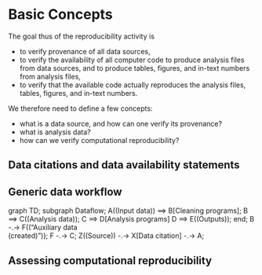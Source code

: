 # Basic Concepts

The goal thus of the reproducibility activity is 

- to verify provenance of all data sources, 
- to verify the availability of all computer code to produce analysis files from data sources, and to produce tables, figures, and in-text numbers from analysis files,
- to verify that the available code actually reproduces the analysis files, tables, figures, and in-text numbers.

We therefore need to define a few concepts:

- what is a data source, and how can one verify its provenance?
- what is analysis data?
- how can we verify computational reproducibility?

## Data citations and data availability statements

## Generic data workflow

<div class="mermaid">
graph TD;
    subgraph Dataflow;
    A((Input data)) ==>  B[Cleaning programs];
    B ==> C((Analysis data));
    C ==> D[Analysis programs]
    D ==> E((Outputs));
    end;
    B -.-> F(("Auxiliary data<br/>(created)"));
    F -.-> C;
    Z((Source)) -.-> X[Data citation] -.-> A;

</div>


## Assessing computational reproducibility

